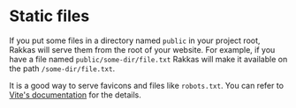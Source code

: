 # Static files

If you put some files in a directory named `public` in your project root, Rakkas will serve them from the root of your website. For example, if you have a file named `public/some-dir/file.txt` Rakkas will make it available on the path `/some-dir/file.txt`.

It is a good way to serve favicons and files like `robots.txt`. You can refer to [Vite's documentation](https://vitejs.dev/guide/assets.html#the-public-directory) for the details.
